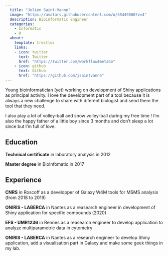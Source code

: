 ---
  title: "Julien Saint-Vanne"
  image: "https://avatars.githubusercontent.com/u/35449860?v=4"
  description: Bioinformatic Engineer
  categories: 
    - Informatic
    - R
  about:
    template: trestles
    links: 
    - icon: twitter
      text: Twitter
      href: "https://twitter.com/workflow4metabo"
    - icon: github
      text: Github
      href: "https://github.com/jsaintvanne"
---

Young bioinformatician (yet) working on development of Shiny applications as principal activity. I love the development part of a tool because it is always a new challenge to share with diferent biologist and send them the tool that they need.

I also play a lot of volley-ball and snow volley-ball during my free time ! I'm also the happy father of a little boy since 3 months and don't sleep a lot since but I'm full of love.

## Education

**Technical certificate** in laboratory analysis in 2012

**Master degree** in BioInfomatic in 2017

## Experience

**CNRS** in Roscoff as a developper of Galaxy W4M tools for MSMS analysis (from 2018 to 2019)

**ONIRIS - LABERCA** in Nantes as a reasearch engineer in development of Shiny application for specific compounds (2020)

**EFS - UMR1236** in Rennes as a reasearch engineer to develop application to analyze multiparametric data in cytometry

**ONIRIS - LABERCA** in Nantes as a research engineer to develop Shiny application, add a visualisation part in Galaxy and make some geek things in my lab.

